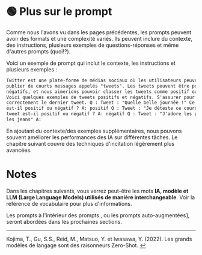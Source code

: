 # 🟢 Plus sur le prompt

Comme nous l'avons vu dans les pages précédentes, les prompts peuvent avoir des formats et une complexité variés. Ils peuvent inclure du contexte, des instructions, plusieurs exemples de questions-réponses et même d'autres prompts (quoi!?).

Voici un exemple de prompt qui inclut le contexte, les instructions et plusieurs exemples :

```html
Twitter est une plate-forme de médias sociaux où les utilisateurs peuvent
publier de courts messages appelés "tweets". Les tweets peuvent être positifs ou
négatifs, et nous aimerions pouvoir classer les tweets comme positif ou négatif.
Voici quelques exemples de tweets positifs et négatifs. S'assurer pour classer
correctement le dernier tweet. Q : Tweet : "Quelle belle journée !" Ce tweet
est-il positif ou négatif ? A: positif Q : Tweet : "Je déteste ce cours" Ce
tweet est-il positif ou négatif ? A: négatif Q : Tweet : "J'adore les poches sur
les jeans" A:
```

En ajoutant du contexte/des exemples supplémentaires, nous pouvons souvent améliorer les performances des IA sur différentes tâches. Le chapitre suivant couvre des techniques d'incitation légèrement plus avancées.

# **Notes**

Dans les chapitres suivants, vous verrez peut-être les mots **IA, modèle et LLM (Large Language Models) utilisés de manière interchangeable**. Voir la référence de vocabulaire pour plus d'informations.

Les prompts à l'intérieur des prompts , ou les prompts auto-augmentées[1](https://learnprompting.org/docs/basics/more_on_prompting#fn-1), seront abordées dans les prochaines sections.

---

Kojima, T., Gu, S.S., Reid, M., Matsuo, Y. et Iwasawa, Y. (2022). Les grands modèles de langage sont des raisonneurs Zero-Shot. [↩](https://learnprompting.org/docs/basics/more_on_prompting#fnref-1)
